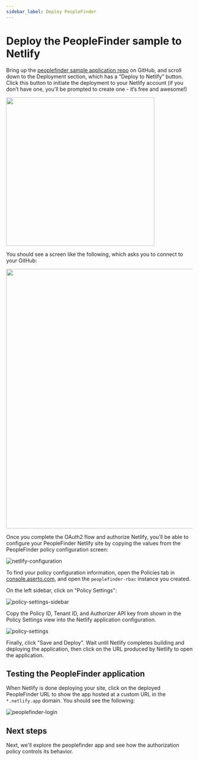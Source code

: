 ```yaml
---
sidebar_label: Deploy PeopleFinder
---
```


# Deploy the PeopleFinder sample to Netlify

Bring up the [peoplefinder sample application repo](https://github.com/aserto-demo/peoplefinder-acmecorp) on GitHub, and scroll down to the Deployment section, which has a “Deploy to Netlify” button. Click this button to initiate the deployment to your Netlify account (if you don’t have one, you’ll be prompted to create one - it’s free and awesome!)

[<img src="/peoplefinder-repo.png" width="400"/>](peoplefinder-repo.png)

You should see a screen like the following, which asks you to connect to your GitHub:

[<img src="/getting-started-acmecorp/netlify-connect-github.png" width="700px" />](/getting-started-acmecorp/netlify-connect-github.png)

Once you complete the OAuth2 flow and authorize Netlify, you’ll be able to configure your PeopleFinder Netlify site by copying the values from the PeopleFinder policy configuration screen:

![netlify-configuration](/getting-started-acmecorp/netlify-configuration.png)

To find your policy configuration information, open the Policies tab in [console.aserto.com](https://console.aserto.com/ui/policies), and open the `peoplefinder-rbac` instance you created.

On the left sidebar, click on "Policy Settings":

![policy-settings-sidebar](/getting-started-acmecorp/policy-settings-sidebar.png)

Copy the Policy ID, Tenant ID, and Authorizer API key from shown in the Policy Settings view into the Netlify application configuration.

![policy-settings](/getting-started-acmecorp/policy-settings.png)

Finally, click "Save and Deploy". Wait until Netlify completes building and deploying the application, then click on the URL produced by Netlify to open the application.

## Testing the PeopleFinder application

When Netlify is done deploying your site, click on the deployed PeopleFinder URL to show the app hosted at a custom URL in the `*.netlify.app` domain. You should see the following:

![peoplefinder-login](/getting-started-acmecorp/peoplefinder-login.png)

## Next steps

Next, we'll explore the peoplefinder app and see how the authorization policy controls its behavior.
